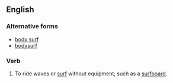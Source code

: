 {{also|bodysurf|body surf}}
==English==

===Alternative forms===
* [[body surf]]
* [[bodysurf]]

===Verb===
{{en-verb|head=[[body]]-[[surf]]}}

# To ride waves or [[surf]] without equipment, such as a [[surfboard]].